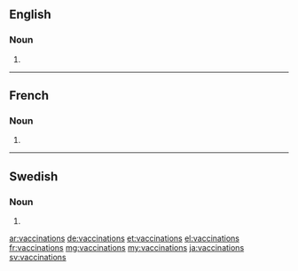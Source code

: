 ==English==

===Noun===
{{head|en|plural}}

# {{plural of|vaccination|lang=en}}

----

==French==

===Noun===
{{head|fr|plural|g=f-p}}

# {{plural of|vaccination|lang=fr}}

----

==Swedish==

===Noun===
{{head|sv|noun form}}

# {{sv-noun-form-indef-gen|vaccination}}

[[ar:vaccinations]]
[[de:vaccinations]]
[[et:vaccinations]]
[[el:vaccinations]]
[[fr:vaccinations]]
[[mg:vaccinations]]
[[my:vaccinations]]
[[ja:vaccinations]]
[[sv:vaccinations]]